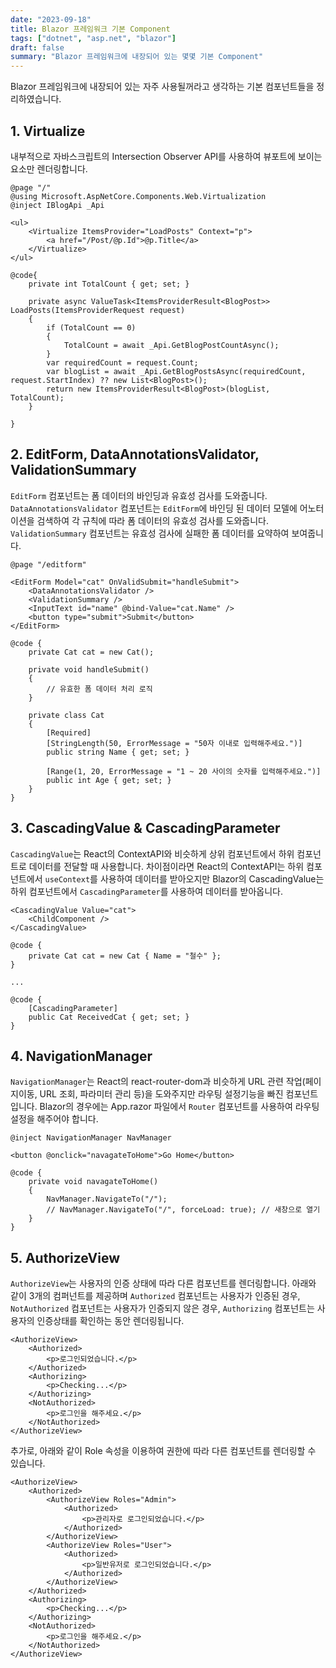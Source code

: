 ```yaml
---
date: "2023-09-18"
title: Blazor 프레임워크 기본 Component
tags: ["dotnet", "asp.net", "blazor"]
draft: false
summary: "Blazor 프레임워크에 내장되어 있는 몇몇 기본 Component"
---
```


Blazor 프레임워크에 내장되어 있는 자주 사용될꺼라고 생각하는 기본 컴포넌트들을 정리하였습니다.

## 1. Virtualize

내부적으로 자바스크립트의 Intersection Observer API를 사용하여 뷰포트에 보이는 요소만 렌더링합니다.

```razor
@page "/"
@using Microsoft.AspNetCore.Components.Web.Virtualization
@inject IBlogApi _Api

<ul>
    <Virtualize ItemsProvider="LoadPosts" Context="p">
        <a href="/Post/@p.Id">@p.Title</a>
    </Virtualize>
</ul>

@code{
    private int TotalCount { get; set; }

    private async ValueTask<ItemsProviderResult<BlogPost>> LoadPosts(ItemsProviderRequest request)
    {
        if (TotalCount == 0)
        {
            TotalCount = await _Api.GetBlogPostCountAsync();
        }
        var requiredCount = request.Count;
        var blogList = await _Api.GetBlogPostsAsync(requiredCount, request.StartIndex) ?? new List<BlogPost>();
        return new ItemsProviderResult<BlogPost>(blogList, TotalCount);
    }

}
```

## 2. EditForm, DataAnnotationsValidator, ValidationSummary

`EditForm` 컴포넌트는 폼 데이터의 바인딩과 유효성 검사를 도와줍니다.<br/>
`DataAnnotationsValidator` 컴포넌트는 `EditForm`에 바인딩 된 데이터 모델에 어노터이션을 검색하여 각 규칙에 따라 폼 데이터의 유효성 검사를 도와줍니다.<br/>
`ValidationSummary` 컴포넌트는 유효성 검사에 실패한 폼 데이터를 요약하여 보여줍니다.

```razor
@page "/editform"

<EditForm Model="cat" OnValidSubmit="handleSubmit">
    <DataAnnotationsValidator />
    <ValidationSummary />
    <InputText id="name" @bind-Value="cat.Name" />
    <button type="submit">Submit</button>
</EditForm>

@code {
    private Cat cat = new Cat();

    private void handleSubmit()
    {
        // 유효한 폼 데이터 처리 로직
    }

    private class Cat
    {
        [Required]
        [StringLength(50, ErrorMessage = "50자 이내로 입력해주세요.")]
        public string Name { get; set; }

        [Range(1, 20, ErrorMessage = "1 ~ 20 사이의 숫자를 입력해주세요.")]
        public int Age { get; set; }
    }
}

```

## 3. CascadingValue & CascadingParameter

`CascadingValue`는 React의 ContextAPI와 비슷하게 상위 컴포넌트에서 하위 컴포넌트로 데이터를 전달할 때 사용합니다.
차이점이라면 React의 ContextAPI는 하위 컴포넌트에서 `useContext`를 사용하여 데이터를 받아오지만 Blazor의 CascadingValue는 하위 컴포넌트에서 `CascadingParameter`를 사용하여 데이터를 받아옵니다.

```razor
<CascadingValue Value="cat">
    <ChildComponent />
</CascadingValue>

@code {
    private Cat cat = new Cat { Name = "철수" };
}

...

@code {
    [CascadingParameter]
    public Cat ReceivedCat { get; set; }
}

```

## 4. NavigationManager

`NavigationManager`는 React의 react-router-dom과 비슷하게 URL 관련 작업(페이지이동, URL 조회, 파라미터 관리 등)을 도와주지만 라우팅 설정기능을 빠진 컴포넌트입니다.
Blazor의 경우에는 App.razor 파일에서 `Router` 컴포넌트를 사용하여 라우팅 설정을 해주어야 합니다.

```razor
@inject NavigationManager NavManager

<button @onclick="navagateToHome">Go Home</button>

@code {
    private void navagateToHome()
    {
        NavManager.NavigateTo("/");
        // NavManager.NavigateTo("/", forceLoad: true); // 새창으로 열기
    }
}

```

## 5. AuthorizeView

`AuthorizeView`는 사용자의 인증 상태에 따라 다른 컴포넌트를 렌더링합니다.
아래와 같이 3개의 컴퍼넌트를 제공하며
`Authorized` 컴포넌트는 사용자가 인증된 경우,
`NotAuthorized` 컴포넌트는 사용자가 인증되지 않은 경우,
`Authorizing` 컴포넌트는 사용자의 인증상태를 확인하는 동안 렌더링됩니다.

```razor
<AuthorizeView>
    <Authorized>
        <p>로그인되었습니다.</p>
    </Authorized>
    <Authorizing>
        <p>Checking...</p>
    </Authorizing>
    <NotAuthorized>
        <p>로그인을 해주세요.</p>
    </NotAuthorized>
</AuthorizeView>

```

추가로, 아래와 같이 Role 속성을 이용하여 권한에 따라 다른 컴포넌트를 렌더링할 수 있습니다.

```razor
<AuthorizeView>
    <Authorized>
        <AuthorizeView Roles="Admin">
            <Authorized>
                <p>관리자로 로그인되었습니다.</p>
            </Authorized>
        </AuthorizeView>
        <AuthorizeView Roles="User">
            <Authorized>
                <p>일반유저로 로그인되었습니다.</p>
            </Authorized>
        </AuthorizeView>
    </Authorized>
    <Authorizing>
        <p>Checking...</p>
    </Authorizing>
    <NotAuthorized>
        <p>로그인을 해주세요.</p>
    </NotAuthorized>
</AuthorizeView>

```
